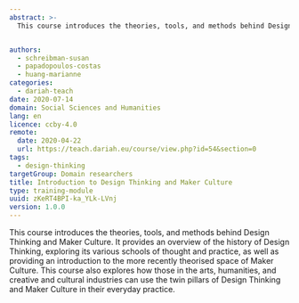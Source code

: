 ```yaml
---
abstract: >-
  This course introduces the theories, tools, and methods behind Design Thinking and Maker Culture. It provides an overview of the history of Design Thinking, exploring its various schools of thought and practice, as well as providing an introduction to the more recently theorised space of Maker Culture. This course also explores how those in the arts, humanities, and creative and cultural industries can use the twin pillars of Design Thinking and Maker Culture in their everyday practice.


authors:
  - schreibman-susan
  - papadopoulos-costas
  - huang-marianne
categories:
  - dariah-teach
date: 2020-07-14
domain: Social Sciences and Humanities
lang: en
licence: ccby-4.0
remote:
  date: 2020-04-22
  url: https://teach.dariah.eu/course/view.php?id=54&section=0
tags:
  - design-thinking
targetGroup: Domain researchers
title: Introduction to Design Thinking and Maker Culture
type: training-module
uuid: zKeRT4BPI-ka_YLk-LVnj
version: 1.0.0
---
```


This course introduces the theories, tools, and methods behind Design Thinking and Maker Culture. It provides an overview of the history of Design Thinking, exploring its various schools of thought and practice, as well as providing an introduction to the more recently theorised space of Maker Culture. This course also explores how those in the arts, humanities, and creative and cultural industries can use the twin pillars of Design Thinking and Maker Culture in their everyday practice.

<CTA
  title="Interested in learning more?"
  subtitle="Check out Introduction to Design Thinking and Maker Culture"
  url="https://teach.dariah.eu/course/view.php?id=54&section=0"
/>
